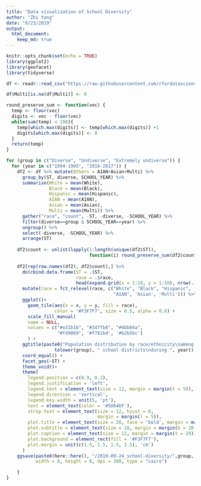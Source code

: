 ```yaml
---
title: "Data visualization of School Diversity"
author: "Zhi Yang"
date: "9/23/2019"
output: 
  html_document:
    keep_md: true
---
```


```r
knitr::opts_chunk$set(echo = TRUE)
library(ggplot2)
library(geofacet)
library(tidyverse)
```

```r
df <- readr::read_csv("https://raw.githubusercontent.com/rfordatascience/tidytuesday/master/data/2019/2019-09-24/school_diversity.csv")
```


```r
df$Multi[is.na(df$Multi)] <- 0

round_preserve_sum <- function(vec) {
  temp <- floor(vec)
  digits <- vec - floor(vec)
  while(sum(temp) < 100){
    temp[which.max(digits)] <- temp[which.max(digits)] +1
    digits[which.max(digits)] <- 0
  }
  return(temp)
}
```


```r
for (group in c("Diverse", "Undiverse", "Extremely undiverse")) {
  for (year in c("1994-1995", "2016-2017")) {
    df2 <- df %>% mutate(Others = AIAN+Asian+Multi) %>%
      group_by(ST, diverse, SCHOOL_YEAR) %>% 
      summarise(White = mean(White),
                Black = mean(Black), 
                Hispanic = mean(Hispanic), 
                AIAN = mean(AIAN),
                Asian = mean(Asian),
                Multi = mean(Multi)) %>% 
      gather("race", "count", -ST, -diverse, -SCHOOL_YEAR) %>% 
      filter(diverse==group & SCHOOL_YEAR==year) %>% 
      ungroup() %>%
      select(-diverse, -SCHOOL_YEAR) %>%
      arrange(ST)
    
    df2$count <- unlist(lapply(1:length(unique(df2$ST)), 
                               function(i) round_preserve_sum(df2$count[(i-1)*6 + 1:6])))
    
    df2[rep(row.names(df2), df2$count),] %>% 
      do(cbind.data.frame(ST = .$ST, 
                          race = .$race,
                          head(expand.grid(x = 1:10, y = 1:10), nrow(.)), row.names = NULL)) %>%
      mutate(race = fct_relevel(race, c("White", "Black", "Hispanic", 
                                        "AIAN", 'Asian', 'Multi'))) %>%
      ggplot()+
        geom_tile(aes(x = x, y = y, fill = race), 
                  color = '#F3F7F7', size = 0.5, alpha = 0.8) +
        scale_fill_manual(
        name = NULL,
        values = c("#e31b1b", "#347fb8", "#4bb04a",  
                   "#fd9069", '#f781bd', '#b2b5bc')
        ) +
      ggtitle(paste0("Population distribution by race/ethnicity\namong ", 
                  tolower(group), " school districts\nduring ", year)) +
      coord_equal() +
      facet_geo(~ST) +
      theme_void()+
      theme(
        legend.position = c(0.9, 0.2),
        legend.justification = 'left',
        legend.text = element_text(size = 12, margin = margin(t = 5)),
        legend.direction = 'vertical',
        legend.key.width = unit(5, 'pt'),
        text = element_text(color = '#5D646F'),
        strip.text = element_text(size = 12, hjust = 0,
                                  margin = margin(l = 5)),
        plot.title = element_text(size = 26, face = 'bold', margin = margin(b = 10)),
        plot.subtitle = element_text(size = 18, margin = margin(b = 20)),
        plot.caption = element_text(size = 12, margin = margin(t = 20)),
        plot.background = element_rect(fill = '#F3F7F7'),
        plot.margin = unit(c(1.5, 1.5, 1.5, 1.5), 'cm')
      )
    ggsave(paste0(here::here(), "/2019-09-24_school-diversity/",group, year,".png"), 
           width = 8, height = 8, dpi = 300, type = "cairo")

    }
}
```

